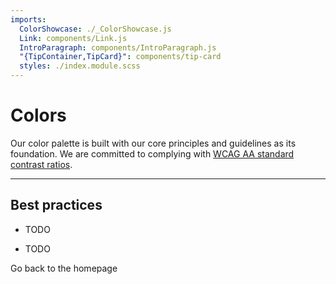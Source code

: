 ```yaml
---
imports:
  ColorShowcase: ./_ColorShowcase.js
  Link: components/Link.js
  IntroParagraph: components/IntroParagraph.js
  "{TipContainer,TipCard}": components/tip-card
  styles: ./index.module.scss
---
```


# Colors

<IntroParagraph>

Our color palette is built with our core principles and guidelines as its foundation. We are committed to complying with [WCAG AA standard contrast ratios](https://www.w3.org/TR/WCAG20/#visual-audio-contrast-contrast).

</IntroParagraph>

---

<ColorShowcase />

## Best practices

<TipContainer>
<TipCard title="Colors should…" type="tip">

- TODO

</TipCard>
<TipCard title="Colors should not…" type="warning">

- TODO

</TipCard>
</TipContainer>

<Link to="/">Go back to the homepage</Link>